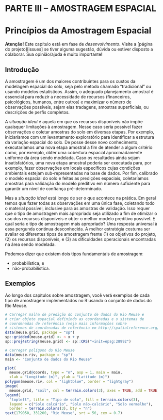 # PARTE III -- AMOSTRAGEM ESPACIAL {-}

# Princípios da Amostragem Espacial

**Atenção!** Este capítulo está em fase de *desenvolvimento*. Visite a [página do projeto][issues] se tiver 
alguma sugestão, dúvida ou estiver disposto a colaborar. Sua opinião/ajuda é muito importante!

## Introdução

A amostragem é um dos maiores contribuintes para os custos da modelagem espacial do solo, seja pelo método 
chamado "tradicional" ou usando modelos estatísticos. Assim, o adequado planejamento amostral é essencial 
para reduzir a necessidade de recursos (financeiros, psicológicos, humanos, entre outros) e maximizar o 
número de observações possíveis, sejam elas tradagens, amostras superficiais, ou descrições de perfis 
completos.

A *situação ideal* é aquela em que os recursos disponíveis não impõe quaisquer limitações à amostragem. Nesse
caso seria possível fazer observações e coletar amostras do solo em diversas etapas. Por exemplo, iniciaríamos
com um levantamento exploratório para identificar a estrutura da variação espacial do solo. De posse desse 
novo conhecimento, executaríamos uma nova etapa amostral a fim de atender a algum critério como, por exemplo, 
obter uma cobertura espacial aproximadamente uniforme da área sendo modelada. Caso os resultados ainda sejam 
insatisfatórios, uma nova etapa amostral poderia ser executada para, por exemplo, fazer observações em locais 
específicos cujas condições ambientais estejam sub-representadas na base de dados. Por fim, calibrado o 
modelo espacial do solo e feitas as predições espaciais, coletaríamos amostras para validação do modelo 
preditivo em número suficiente para garantir um nível de confiança pré-determinado.

Mas a *situação ideal* está longe de ser o que acontece na prática. Em geral temos que fazer todas as
observações em uma única fase, coletando todo o material possível, inclusive para as amostras de validação. 
Isso requer que o tipo de amostragem mais apropriado seja utilizado a fim de otimizar o uso dos recursos 
disponíveis e obter o melhor modelo preditivo possível. E qual seria o tipo de amostragem mais apropriado? Uma
resposta universal à essa pergunda continua desconhecida. A melhor estratégia costuma ser avaliar os 
diferentes tipos de amostragem frente (1) os objetivos do projeto, (2) os recursos disponíveis, e (3) as 
dificuldades operacionais encontradas na área sendo modelada.

Podemos dizer que existem dois tipos fundamentais de amostragem:

* probabilística, e
* não-probabilística.

## Exemplos

Ao longo dos capítulos sobre amostragem, você verá exemplos de cada tipo de amostragem implementados no R
usando o conjunto de dados do Rio Meuse.

```r
# Carregar malha de predição do conjunto de dados do Rio Meuse e
# criar objeto espacial definindo as coordenadas e o sistemas de
# coordenadas de referência (veja mais informações sobre
# sistemas de coordenadas de referência em http://spatialreference.org/).
data(meuse.grid, package = "sp")
sp::gridded(meuse.grid) <- ~ x + y
sp::proj4string(meuse.grid) <- sp::CRS("+init=epsg:28992")

# Carregar polígono do Rio Meuse
data(meuse.riv, package = "sp")
main <- "Conjunto de dados do Rio Meuse"
```

```r
plot(
  meuse.grid@coords, type = "n", asp = 1, main = main,
  xlab = "Longitude (m)", ylab = "Latitude (m)")
polygon(meuse.riv, col = "lightblue", border = "lightgray")
image(
  meuse.grid, "soil", col = terrain.colors(3), axes = TRUE, add = TRUE)
legend(
  "topleft", title = "Tipo de solo", fill = terrain.colors(3),
  legend = c("Solo calcário", "Solo não-calcário", "Solo vermelho"),
  border = terrain.colors(3), bty = "n")
text(179050, 331200, "Rio Meuse", srt = 50, cex = 0.7)
```

<!-- # Amostragem Probabilística -->

<!-- # Amostragem Não-Probabilística -->

<!-- # Otimização de Configurações Amostrais -->
